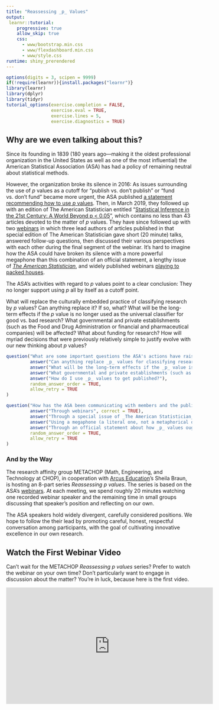 ```yaml
---
title: "Reassessing _p_ Values"
output: 
 learnr::tutorial:
    progressive: true
    allow_skip: true
    css:
      - www/bootstrap.min.css
      - www/flexdashboard.min.css
      - www/style.css
runtime: shiny_prerendered
---
```


```r
options(digits = 3, scipen = 9999)
if(!require(learnr)){install.packages("learnr")}
library(learnr)
library(dplyr)
library(tidyr)
tutorial_options(exercise.completion = FALSE,
                 exercise.eval = TRUE,
                 exercise.lines = 5,
                 exercise.diagnostics = TRUE)

```

## Why are we even talking about this?

Since its founding in 1839 (180 years ago—making it the oldest professional organization in the United States as well as one of the most influential) the American Statistical Association (ASA) has had a policy of remaining neutral about statistical methods. 

However, the organization broke its silence in 2016: As issues surrounding the use of _p_ values as a cutoff for “publish vs. don’t publish” or “fund vs. don’t fund” became more urgent, the ASA published [a statement recommending how to use _p_ values](https://www.amstat.org/asa/files/pdfs/P-ValueStatement.pdf). Then, in March 2019, they followed up with an edition of The American Statistician entitled “[Statistical Inference in the 21st Century: A World Beyond p < 0.05](https://amstat.tandfonline.com/toc/utas20/73/sup1)”,  which contains no less than 43 articles devoted to the matter of _p_ values. They have since followed up with two [webinars](https://youtu.be/Cw8BRNN1p8E) in which three lead authors of articles published in that special edition of The American Statistician gave short (20 minute) talks, answered follow-up questions, then discussed their various perspectives with each other during the final segment of the webinar. It’s hard to imagine how the ASA could have broken its silence with a more powerful megaphone than this combination of an official statement, a lengthy issue of [_The American Statistician_](https://amstat.tandfonline.com/toc/utas20/73/sup1), and widely published webinars [playing to packed houses](https://www.niss.org/news/niss-webinar-reviews-alternatives-traditional-p-value-packed-house).
 
The ASA’s activities with regard to _p_ values point to a clear conclusion: They no longer support using _p_ all by itself as a cutoff point.
 
What will replace the culturally embedded practice of classifying research by _p_ values? Can anything replace it? If so, what? What will be the long-term effects if the _p_ value is no longer used as the universal classifier for good vs. bad research? What governmental and private establishments (such as the Food and Drug Administration or financial and pharmaceutical companies) will be affected? What about funding for research? How will myriad decisions that were previously relatively simple to justify evolve with our new thinking about _p_ values?


```r
question("What are some important questions the ASA's actions have raised?",
         answer("Can anything replace _p_ values for classifying research?", correct = TRUE),
         answer("What will be the long-term effects if the _p_ value is no longer used as the universal classifier for good vs. bad research?", correct = TRUE),
         answer("What governmental and private establishments (such as the Food and Drug Administration or financial and pharmaceutical companies) will be affected by a change in how we evaluate research?", correct = TRUE),
         answer("How do I use _p_ values to get published?"),
         random_answer_order = TRUE,
         allow_retry = TRUE
)
```

```r
question("How has the ASA been communicating with members and the public about the issue of _p_ values?",
         answer("Through webinars", correct = TRUE),
         answer("Through a special issue of _The American Statistician_", correct = TRUE),
         answer("Using a megaphone (a literal one, not a metaphorical one)"),
         answer("Through an official statement about how _p_ values ought to be used by researchers", correct = TRUE),
         random_answer_order = TRUE,
         allow_retry = TRUE
)
```


### And by the Way
 
The research affinity group METACHOP (Math, Engineering, and Technology at CHOP), in cooperation with [Arcus Education](https://education.arcus.chop.edu)'s Sheila Braun, is hosting an 8-part series _Reassessing p values_. The series is based on the ASA’s [webinars](https://youtu.be/Cw8BRNN1p8E). At each meeting, we spend roughly 20 minutes watching one recorded webinar speaker and the remaining time in small groups discussing that speaker’s position and reflecting on our own.
 
The ASA speakers hold widely divergent, carefully considered positions. We hope to follow the their lead by promoting careful, honest, respectful conversation among participants, with the goal of cultivating innovative excellence in our own research.

## Watch the First Webinar Video

Can't wait for the METACHOP _Reassessing p values_ series? Prefer to watch the webinar on your own time? Don't particularly want to engage in discussion about the matter? You're in luck, because here is the first video.

<iframe width="560" height="315" src="https://www.youtube.com/embed/Cw8BRNN1p8E" frameborder="0" allow="accelerometer; autoplay; encrypted-media; gyroscope; picture-in-picture" allowfullscreen></iframe>

